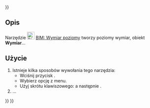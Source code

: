<languages/>
{{UnfinishedDocu{{#translation:}}}}

{{Docnav/pl
|[[BIM_DimensionAligned/pl|BIM: Wymiar dopasowany]]
|[[BIM_DimensionVertical/pl|BIM: Wymiar pionowy]]
|[[BIM_Workbench/pl|środowisko pracy BIM]]
|IconL=BIM_DimensionAligned.svg
|IconR=BIM_DimensionVertical.svg
|IconC=Workbench_BIM.svg
}}

{{GuiCommand/pl
|Name=BIM DimensionHorizontal
|Name/pl=BIM: Wymiar poziomy
|MenuLocation=Opisy → Wymiar poziomy
|Workbenches=[[BIM_Workbench/pl|BIM]]
|Shortcut={{KEY|D}} {{KEY|H}}
|Version=1.0
|SeeAlso=
}}

<span id="Description"></span>
==Opis==

Narzędzie [[Image:BIM_DimensionHorizontal.svg|24px]] [[BIM_DimensionHorizontal/pl|BIM: Wymiar poziomy]] tworzy poziomy wymiar, obiekt '''Wymiar'''...

<span id="Usage"></span>
==Użycie==

# Istnieje kilka sposobów wywołania tego narzędzia:
#* Wciśnij przycisk {{Button|[[Image:BIM_DimensionHorizontal.svg|16px]] [[BIM_DimensionHorizontal/pl|Wymiar poziomy]]}}.
#* Wybierz opcję {{MenuCommand|3D/BIM → [[Image:BIM_DimensionHorizontal.svg|16px]] Wymiar poziomy}} z menu.
#* Użyj skrótu klawiszowego: {{KEY|D}} a następnie {{KEY|H}}.
# ...


{{Docnav/pl
|[[BIM_DimensionAligned/pl|BIM: Wymiar dopasowany]]
|[[BIM_DimensionVertical/pl|BIM: Wymiar pionowy]]
|[[BIM_Workbench/pl|środowisko pracy BIM]]
|IconL=BIM_DimensionAligned.svg
|IconR=BIM_DimensionVertical.svg
|IconC=Workbench_BIM.svg
}}

{{BIM_Tools_navi{{#translation:}}}}
{{Userdocnavi{{#translation:}}}}